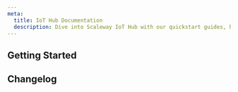 ```yaml
---
meta:
  title: IoT Hub Documentation
  description: Dive into Scaleway IoT Hub with our quickstart guides, how-tos, tutorials and more.
---
```


<ProductHeader
   productName="IoT Hub"
   productLogo="iotHub"
   description="IoT Hub allows to connect and manage thousands of IoT devices effortlessly using the most popular protocols (MQTT, Sigfox, LoRaWAN, REST, and Websockets)."
   url="/iot-hub/quickstart/"
   label="IoT Hub Quickstart"
/>

## Getting Started

<Grid>
    <SummaryCard
        title="Quickstart"
        icon="rocket"
        description="Learn how to create, manage and delete a IoT Hub in a few steps."
        label="View Quickstart"
        url="/iot-hub/quickstart/"
    />
    <SummaryCard
        title="Concepts"
        icon="info"
        description="Core concepts that give you a better understanding of IoT Hub."
        label="View Concepts"
        url="/iot-hub/concepts/"
    />
    <SummaryCard
        title="How-tos"
        icon="help-circle-outline"
        description="Check our guides to creating and managing IoT Hub and their features."
        label="View How-tos"
        url="/iot-hub/how-to/"
    />
    <SummaryCard
        title="Additional content"
        icon="book-open-outline"
        description="Guides to help you configuring your IoT Hub and its advanced configuration."
        label="View additional content"
        url="/iot-hub/reference-content/"
    />
</Grid>

<ClickableBanner
    productLogo="cli"
    title="IoT Hub API"
    description="Learn how to create and manage your IoT Hub through the API."
    url="https://www.scaleway.com/en/developers/api/iot/"
    label="Go to IoT Hub API"
/>

## Changelog

<ChangelogList
    productName="iot"
    numberOfChanges={3}
/>
